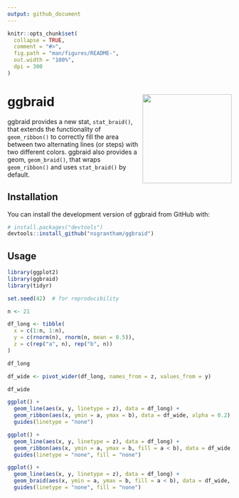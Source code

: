```yaml
---
output: github_document
---
```


<!-- README.md is generated from README.Rmd. Please edit that file -->

```r
knitr::opts_chunk$set(
  collapse = TRUE,
  comment = "#>",
  fig.path = "man/figures/README-",
  out.width = "100%",
  dpi = 300
)
```

# ggbraid <img src="man/figures/logo.png" align="right" width="200" style="float:right; width:200px;" />

<!-- badges: start -->
<!-- badges: end -->

ggbraid provides a new stat, `stat_braid()`, that extends the functionality of `geom_ribbon()` to correctly fill the area between two alternating lines (or steps) with two different colors. ggbraid also provides a geom, `geom_braid()`, that wraps `geom_ribbon()` and uses `stat_braid()` by default.

## Installation

You can install the development version of ggbraid from GitHub with:

``` r
# install.packages("devtools")
devtools::install_github("nsgrantham/ggbraid")
```

## Usage

```r
library(ggplot2)
library(ggbraid)
library(tidyr)

set.seed(42)  # for reproducibility

n <- 21

df_long <- tibble(
  x = c(1:n, 1:n),
  y = c(rnorm(n), rnorm(n, mean = 0.5)),
  z = c(rep("a", n), rep("b", n))
)

df_long
```

```r
df_wide <- pivot_wider(df_long, names_from = z, values_from = y)

df_wide
```

```r
ggplot() +
  geom_line(aes(x, y, linetype = z), data = df_long) +
  geom_ribbon(aes(x, ymin = a, ymax = b), data = df_wide, alpha = 0.2) + 
  guides(linetype = "none")
```

```r
ggplot() +
  geom_line(aes(x, y, linetype = z), data = df_long) +
  geom_ribbon(aes(x, ymin = a, ymax = b, fill = a < b), data = df_wide, alpha = 0.6) +
  guides(linetype = "none", fill = "none")
```

```r
ggplot() +
  geom_line(aes(x, y, linetype = z), data = df_long) +
  geom_braid(aes(x, ymin = a, ymax = b, fill = a < b), data = df_wide, alpha = 0.6) +
  guides(linetype = "none", fill = "none")
```
